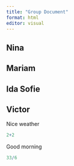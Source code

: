 ```yaml
---
title: "Group Document"
format: html
editor: visual
---
```


## Nina

## Mariam

## Ida Sofie

## Victor

Nice weather

```r

2+2
```

Good morning

```r

33/6
```
